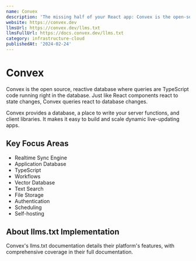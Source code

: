 ```yaml
---
name: Convex
description: 'The missing half of your React app: Convex is the open-source reactive database for app developers.'
website: https://convex.dev
llmsUrl: https://convex.dev/llms.txt
llmsFullUrl: https://docs.convex.dev/llms.txt
category: infrastructure-cloud
publishedAt: '2024-02-24'
---
```


# Convex

Convex is the open source, reactive database where queries are TypeScript code running right in the
database. Just like React components react to state changes, Convex queries react to database changes.

Convex provides a database, a place to write your server functions, and client libraries. It makes
it easy to build and scale dynamic live-updating apps.

## Key Focus Areas

- Realtime Sync Engine
- Application Database
- TypeScript
- Workflows
- Vector Database
- Text Search
- File Storage
- Authentication
- Scheduling
- Self-hosting

## About llms.txt Implementation

Convex's llms.txt documentation details their platform's features, with comprehensive coverage in their full documentation.

